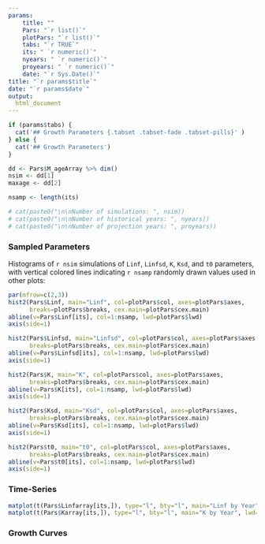 ```yaml
---
params: 
    title: ""
    Pars: "`r list()`"
    plotPars: "`r list()`"
    tabs: "`r TRUE`"
    its: " `r numeric()`"
    nyears: " `r numeric()`"
    proyears: " `r numeric()`"
    date: "`r Sys.Date()`"
title: "`r params$title`"
date: "`r params$date`"
output:
  html_document
---
```



```r
if (params$tabs) {
  cat('## Growth Parameters {.tabset .tabset-fade .tabset-pills}' )
} else {
  cat('## Growth Parameters')
}

dd <- Pars$M_ageArray %>% dim()
nsim <- dd[1]
maxage <- dd[2]

nsamp <- length(its)

# cat(paste0("\n\nNumber of simulations: ", nsim))
# cat(paste0("\n\nNumber of historical years: ", nyears))
# cat(paste0("\n\nNumber of projection years: ", proyears))
```

### Sampled Parameters 
Histograms of `r nsim` simulations of `Linf`, `Linfsd`, `K`, `Ksd`, and `t0` parameters, with vertical colored lines indicating `r nsamp` randomly drawn values used in other plots:

```r
par(mfrow=c(2,3))
hist2(Pars$Linf, main="Linf", col=plotPars$col, axes=plotPars$axes,
      breaks=plotPars$breaks, cex.main=plotPars$cex.main)
abline(v=Pars$Linf[its], col=1:nsamp, lwd=plotPars$lwd)
axis(side=1) 

hist2(Pars$Linfsd, main="Linfsd", col=plotPars$col, axes=plotPars$axes,
      breaks=plotPars$breaks, cex.main=plotPars$cex.main)
abline(v=Pars$Linfsd[its], col=1:nsamp, lwd=plotPars$lwd)
axis(side=1) 

hist2(Pars$K, main="K", col=plotPars$col, axes=plotPars$axes,
      breaks=plotPars$breaks, cex.main=plotPars$cex.main)
abline(v=Pars$K[its], col=1:nsamp, lwd=plotPars$lwd)
axis(side=1) 

hist2(Pars$Ksd, main="Ksd", col=plotPars$col, axes=plotPars$axes,
      breaks=plotPars$breaks, cex.main=plotPars$cex.main)
abline(v=Pars$Ksd[its], col=1:nsamp, lwd=plotPars$lwd)
axis(side=1)

hist2(Pars$t0, main="t0", col=plotPars$col, axes=plotPars$axes,
      breaks=plotPars$breaks, cex.main=plotPars$cex.main)
abline(v=Pars$t0[its], col=1:nsamp, lwd=plotPars$lwd)
axis(side=1) 

```

### Time-Series

```r
matplot(t(Pars$Linfarray[its,]), type="l", bty="l", main="Linf by Year", lwd=plotPars$lwd, lty=1)
matplot(t(Pars$Karray[its,]), type="l", bty="l", main="K by Year", lwd=plotPars$lwd, lty=1)
```



### Growth Curves


